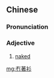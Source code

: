 {{also|冇着衫}}
==Chinese==
{{zh-forms|s=冇着衫|t2=冇着衫}}

===Pronunciation===
{{zh-pron
|c=mou5 zoek3 saam1
|cat=a
}}

===Adjective===
{{zh-adj}}

# {{lb|zh|Cantonese}} [[naked]]

[[mg:冇著衫]]